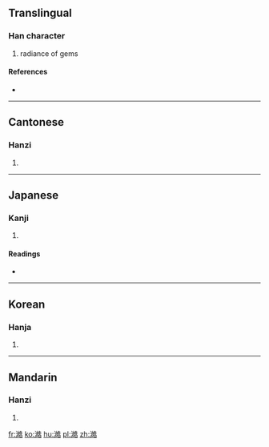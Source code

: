 {{also|浩}}
==Translingual==

===Han character===
{{Han char|rn=85|rad=水|as=12|sn=15|four=34161|canj=EHAR}}

# radiance of gems

====References====
* {{Han ref|kx=0652.100|dkj=18338|dj=1062.120|hdz=31744.060|uh=6F94|ud=28564|bh=E650|bd=58960}}

----

==Cantonese==

===Hanzi===
{{yue-hanzi|jyut=|y=hou4}}

# {{defn|lang=yue|sort=水12}}

----

==Japanese==

===Kanji===
{{ja-kanji|grade=|rs=水12}}

# {{defn|lang=ja|sort=水12}}

====Readings====
* {{ja-readings|on=[[こう]] (kō)|kun=[[ひろい]] (hiroi)}}

----

==Korean==

===Hanja===
{{ko-hanja|hangeul=호|eumhun=|rv=ho|mr=ho|y=ho}}

# {{defn|lang=ko|sort=水12}}

----

==Mandarin==

===Hanzi===
{{cmn-hanzi|pin=[[hào]] ([[hao4]])|wg=hao<sup>4</sup>}}

# {{defn|lang=cmn|sort=水12}}

[[fr:澔]]
[[ko:澔]]
[[hu:澔]]
[[pl:澔]]
[[zh:澔]]